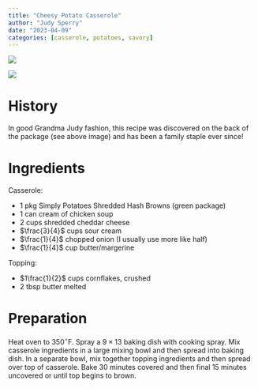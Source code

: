 ```yaml
---
title: "Cheesy Potato Casserole"
author: "Judy Sperry"
date: "2023-04-09"
categories: [casserole, potatoes, savory]
---
```



::: {layout-ncol=2}
![](cheesy_potatoes.jpeg)

![](thumbnail.jpg)
:::

# History 

In good Grandma Judy fashion, this recipe was discovered on the back of the package (see above image) and has been a family staple ever since!

# Ingredients 

Casserole: 

- $1$ pkg Simply Potatoes Shredded Hash Browns (green package)
- $1$ can cream of chicken soup
- $2$ cups shredded cheddar cheese
- $\frac{3}{4}$ cups sour cream
- $\frac{1}{4}$ chopped onion (I usually use more like half)
- $\frac{1}{4}$ cup butter/margerine

Topping:

- $1\frac{1}{2}$ cups cornflakes, crushed 
- $2$ tbsp butter melted

# Preparation

Heat oven to $350^\circ$F. Spray a $9\times 13$ baking dish with cooking spray. Mix casserole ingredients in a large mixing bowl and then spread into baking dish. In a separate bowl, mix together topping ingredients and then spread over top of casserole. Bake 30 minutes covered and then final 15 minutes uncovered or until top begins to brown. 
